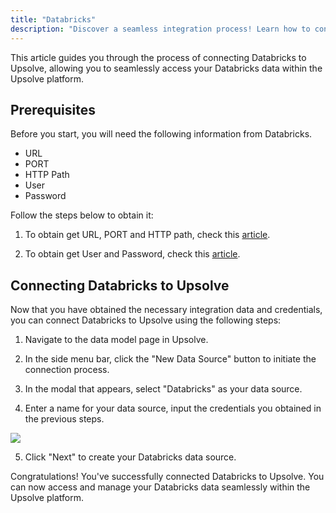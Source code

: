```yaml
---
title: "Databricks"
description: "Discover a seamless integration process! Learn how to connect Databricks to Upsolve effortlessly for streamlined transactions."
---
```


This article guides you through the process of connecting Databricks to Upsolve, allowing you to seamlessly access your Databricks data within the Upsolve platform.

## Prerequisites

Before you start, you will need the following information from Databricks.

- URL
- PORT
- HTTP Path
- User
- Password

Follow the steps below to obtain it:

1. To obtain get URL, PORT and HTTP path, check this [article](https://docs.databricks.com/en/integrations/compute-details.html#:~:text=do%20the%20following%3A-,Log%20in%20to%20your%20Databricks%20workspace.,%2C%20Port%2C%20and%20HTTP%20path.).

2. To obtain get User and Password, check this [article](https://docs.databricks.com/api/account/accountusers/get).

## Connecting Databricks to Upsolve

Now that you have obtained the necessary integration data and credentials, you can connect Databricks to Upsolve using the following steps:

1. Navigate to the data model page in Upsolve.

2. In the side menu bar, click the "New Data Source" button to initiate the connection process.

3. In the modal that appears, select "Databricks" as your data source.

4. Enter a name for your data source, input the credentials you obtained in the previous steps.

<img src="https://cdn.peaka.com/integrations/databricks-1.png" />

5. Click "Next" to create your Databricks data source.

Congratulations! You've successfully connected Databricks to Upsolve. You can now access and manage your Databricks data seamlessly within the Upsolve platform.
